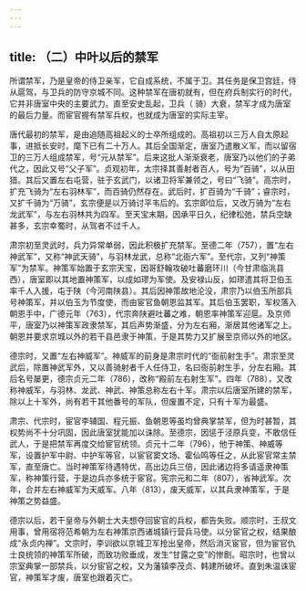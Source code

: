```yaml
---
---
---
```

title: （二）中叶以后的禁军
---



所谓禁军，乃是皇帝的侍卫亲军，它自成系统，不属于卫。其任务是保卫宫廷，侍从扈驾，与卫兵的防守京城不同。这种禁军在唐初就有，但在府兵制实行的时代，它并非唐室中央的主要武力。直至安史乱起，卫兵（ 骑）大衰，禁军才成为唐室的最后力量。而宦官握有禁军兵权，也就成为唐室的实际主宰。

唐代最初的禁军，是由追随高祖起义的士卒所组成的。高祖初以三万人自太原起事，进抵长安时，麾下已有二十万人。其后全国渐定，唐室乃遣散义军，而以留宿卫的三万人组成禁军，号“元从禁军”。后来这批人渐渐衰老，唐室乃以他们的子弟代之，因此又号“父子军”。贞观初年，太宗择其善射者百人，号为“百骑”，以从田猎。其后又置左右屯营，驻于玄武门，以诸卫将军兼领之，号曰“飞骑”。高宗时，扩充飞骑为“左右羽林军”，而百骑仍然存在。武后时，扩百骑为“千骑”；睿宗时，又扩千骑为“万骑”，玄宗便是以万骑讨平韦后的。玄宗即位后，又改万骑为“左右龙武军”，与左右羽林共为四军。至天宝末期，因承平日久，纪律松弛，禁兵空缺甚多，玄宗幸蜀时，从驾者不过千人。

肃宗初至灵武时，兵力异常单弱，因此积极扩充禁军。至德二年（757），置“左右神武军”，又称“神武天骑”，与羽林龙武，总称“北衙六军”。至代宗，又列“神策军”为禁军。神策军始置于玄宗天宝，因哥舒翰攻破吐蕃磨环川（今甘肃临洮县西），唐室即以其地置神策军，以成如璆为军使。及安禄山反，如璆遣其将卫伯玉率千人入援，屯于陕（今河南陕县）。其后因神策故地沦没，肃宗乃以伯玉所部兵号神策军，并以伯玉为节度使，而由宦官鱼朝恩监其军。其后伯玉罢职，军权落入朝恩手中，广德元年（763），代宗奔陕避吐蕃之难，朝恩率神策军迎扈。及京师平，唐室乃以神策军政隶禁军，其后声势渐盛，分为左右厢，渐居其他诸军之上。朝恩并要求京城以外的若干县邑隶于神策，于是其势力又扩展至京师以外的地区。

德宗时，又置“左右神威军”。神威军的前身是肃宗时代的“衙前射生手”。肃宗至灵武后，除置神武军外，又以善骑射者千人任侍卫，名曰衙前射生手，分左右厢。其后名号屡更，德宗贞元二年（786），改称“殿前左右射生军”。四年（788），又改称神威军，与羽林、龙武、神武、神策总称左右十军。肃宗以后唐室所建的禁军，除以上十军外，尚有若干其他番号的军队，但废置不定，只有十军为最盛。

肃宗、代宗时，宦官李辅国、程元振、鱼朝恩等虽均曾典掌禁军，但为时甚暂，其权势尚不十分巩固，因此唐室犹能加以诛除。至德宗，因惩于泾原兵变，不敢信任武人，于是把禁军再度交给宦官统领。贞元十二年（796），他于神策、神威等军，设置护军中尉、中护军等官，以宦官窦文场、霍仙鸣等任之，从此宦官常主禁军，直至唐亡。当时神策军待遇特优，高出边兵三倍，因此诸边将多请遥隶神策军，称神策行营，于是边兵亦多统于宦官。宪宗元和二年（807），省神武军。次年，合并左右神威军为天威军。八年（813），废天威军，以其兵隶神策军，于是神策之势益盛。

德宗以后，若干皇帝与外朝士大夫想夺回宦官的兵权，都告失败。顺宗时，王叔文用事，曾用宿将范希朝为左右神策京西诸城镇行营兵马使。以分宦官之权，结果酿成“永贞内禅”。文宗时，李训欲以京城卫军抢出皇帝，然后消灭宦官，但为宦官仇士良统领的神策军所破，而致功败垂成，发生“甘露之变”的惨剧。昭宗时，也曾以宗室典掌一部禁兵，以分宦官之权，又为藩镇李茂贞、韩建所破坏。直到朱温诛宦官，神策军才废，唐室也跟着灭亡。